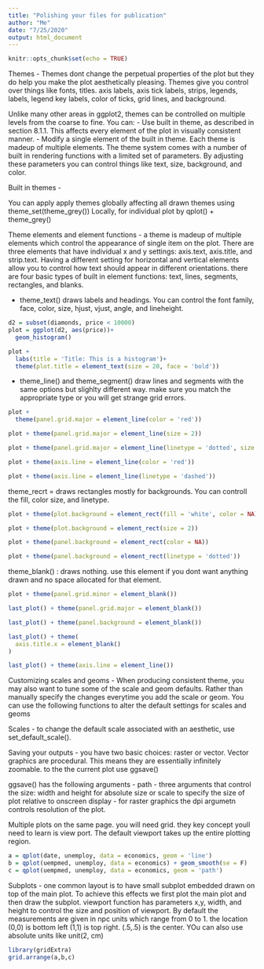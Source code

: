 ---
title: "Polishing your files for publication"
author: "Me"
date: "7/25/2020"
output: html_document
---

```{r setup, include=FALSE}
knitr::opts_chunk$set(echo = TRUE)
```


Themes - Themes dont change the perpetual properties of the plot but they do help you make the plot aesthetically pleasing. Themes give you control over things like fonts, titles. axis labels, axis tick labels, strips, legends, labels, legend key labels, color of ticks, grid lines, and background. 

Unlike many other areas in ggplot2, themes can be controlled on multiple levels from the coarse to fine. You can:
- Use built in theme, as described in section 8.1.1. This affects every element of the plot in visually consistent manner. 
- Modify a single element of the built in theme. Each theme is madeup of multiple elements. The theme system comes with a number of built in rendering functions with a limited set of parameters. By adjusting these parameters you can control things like text, size, background, and color. 


Built in themes - 

You can apply apply themes globally affecting all drawn themes using theme_set(theme_grey())
Locally, for individual plot by qplot() + theme_grey()


Theme elements and element functions - a theme is madeup of multiple elements which control the appearance of single item on the plot. There are three elements that have individual x and y settings: axis.text, axis.title, and strip.text. Having a different setting for horizontal and vertical elements allow you to control how text should appear in different orientations. there are four basic types of built in element functions: text, lines, segments, rectangles, and blanks. 

- theme_text() draws labels and headings. You can control the font family, face, color, size, hjust, vjust, angle, and lineheight. 

```{r}
d2 = subset(diamonds, price < 10000)
plot = ggplot(d2, aes(price))+ 
  geom_histogram()

plot +
  labs(title = 'Title: This is a histogram')+
  theme(plot.title = element_text(size = 20, face = 'bold'))


```


- theme_line() and theme_segment() draw lines and segments with the same options but slighlty different way. make sure you match the appropriate type or you will get strange grid errors. 

```{r}
plot +
  theme(panel.grid.major = element_line(color = 'red'))

plot + theme(panel.grid.major = element_line(size = 2))

plot + theme(panel.grid.major = element_line(linetype = 'dotted', size = 2))

plot + theme(axis.line = element_line(color = 'red'))

plot + theme(axis.line = element_line(linetype = 'dashed'))
```

theme_recrt = draws rectangles mostly for backgrounds. You can controll the fill, color size, and linetype.

```{r}
plot + theme(plot.background = element_rect(fill = 'white', color = NA))

plot + theme(plot.background = element_rect(size = 2))

plot + theme(panel.background = element_rect(color = NA))

plot + theme(panel.background = element_rect(linetype = 'dotted'))
```

theme_blank() : draws nothing. use this element if you dont want anything drawn and no space allocated for that element. 


```{r}
plot + theme(panel.grid.minor = element_blank())

last_plot() + theme(panel.grid.major = element_blank())

last_plot() + theme(panel.background = element_blank())

last_plot() + theme(
  axis.title.x = element_blank()
)

last_plot() + theme(axis.line = element_line())
```


Customizing scales and geoms - When producing consistent theme, you may also want to tune some of the scale and geom defaults. Rather than manually specify the changes everytime you add the scale or geom. You can use the following functions to alter the default settings for scales and geoms

Scales - to change the default scale associated with an aesthetic, use set_default_scale(). 




Saving your outputs - you have two basic choices: raster or vector. Vector graphics are procedural. This means they are essentially infinitely zoomable. to the the current plot use ggsave()

ggsave() has the following arguments
- path
- three arguments that control the size: width and height for absolute size or scale to specify the size of plot relative to onscreen display
- for raster graphics the dpi argumetn controls resolution of the plot. 


Multiple plots on the same page. you will need grid. they key concept youll need to learn is view port. The default viewport takes up the entire plotting region. 

```{r}
a = qplot(date, unemploy, data = economics, geom = 'line')
b = qplot(uempmed, unemploy, data = economics) + geom_smooth(se = F)
c = qplot(uempmed, unemploy, data = economics, geom = 'path')
```


Subplots - one common layout is to have small subplot embedded drawn on top of the main plot. To achieve this effects we first plot the main plot and then draw the subplot. viewport function has parameters x,y, width, and height to control the size and position of viewport. By default the measurements are given in npc units which range from 0 to 1. the location (0,0) is bottom left (1,1) is top right. (.5,.5) is the center. YOu can also use absolute units like unit(2, cm)

```{r}
library(gridExtra)
grid.arrange(a,b,c)
```












